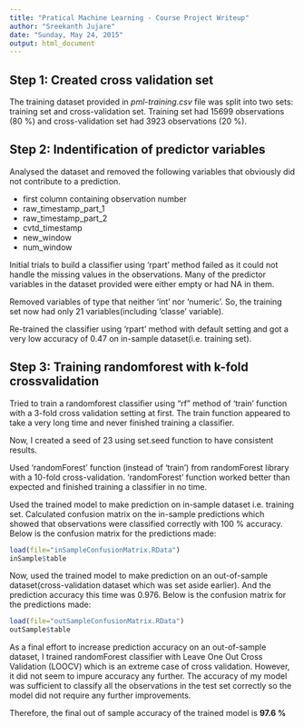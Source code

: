 ```yaml
---
title: "Pratical Machine Learning - Course Project Writeup"
author: "Sreekanth Jujare"
date: "Sunday, May 24, 2015"
output: html_document
---
```


## Step 1: Created cross validation set

The training dataset provided in *pml-training.csv* file was split into two sets: training set and cross-validation set. Training set had 15699 observations (80 %) and cross-validation set had 3923 observations (20 %).

## Step 2: Indentification of predictor variables
Analysed the dataset and removed the following variables that obviously did not contribute to a prediction.

* first column containing observation number
* raw_timestamp_part_1
* raw_timestamp_part_2
* cvtd_timestamp
* new_window
* num_window

Initial trials to build a classifier using 'rpart' method failed as it could not handle the missing values in the observations. Many of the predictor variables in the dataset provided were either empty or had NA in them.

Removed variables of type that neither 'int' nor 'numeric'. So, the training set now had only 21 variables(including 'classe' variable).

Re-trained the classifier using 'rpart' method with default setting and got a very low accuracy of 0.47 on in-sample dataset(i.e. training set).

## Step 3: Training randomforest with k-fold crossvalidation

Tried to train a randomforest classifier using "rf" method of 'train' function with a 3-fold cross validation setting at first. The train function appeared to take a very long time and never finished training a classifier.

Now, I created a seed of 23 using set.seed function to have consistent results.

Used 'randomForest' function (instead of 'train') from randomForest library with a 10-fold cross-validation. 'randomForest' function worked better than expected and finished training a classifier in no time.

Used the trained model to make prediction on in-sample dataset i.e. training set. Calculated confusion matrix on the in-sample predictions which showed that observations were classified correctly with 100 % accuracy. Below is the confusion matrix for the predictions made:

```r
load(file="inSampleConfusionMatrix.RData")
inSample$table
```

Now, used the trained model to make prediction on an out-of-sample dataset(cross-validation dataset which was set aside earlier). And the prediction accuracy this time was 0.976. Below is the confusion matrix for the predictions made:

```r
load(file="outSampleConfusionMatrix.RData")
outSample$table
```

As a final effort to increase prediction accuracy on an out-of-sample dataset, I trained randomForest classifier with Leave One Out Cross Validation (LOOCV) which is an extreme case of cross validation. However, it did not seem to impure accuracy any further. The accuracy of my model was sufficient to classify all the observations in the test set correctly so the model did not require any further improvements.

Therefore, the final out of sample accuracy of the trained model is **97.6 %**